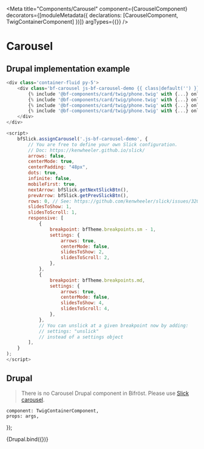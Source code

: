 
<Meta
    title="Components/Carousel"
    component={CarouselComponent}
    decorators={[moduleMetadata({ declarations: [CarouselComponent, TwigContainerComponent] })]}
    argTypes={{}}
/>

# Carousel

## Drupal implementation example

```js
<div class='container-fluid py-5'>
    <div class='bf-carousel js-bf-carousel-demo {{ class|default('') }}'>
        {% include '@bf-components/card/twig/phone.twig' with {...} only %}
        {% include '@bf-components/card/twig/phone.twig' with {...} only %}
        {% include '@bf-components/card/twig/phone.twig' with {...} only %}
        {% include '@bf-components/card/twig/phone.twig' with {...} only %}
    </div>
</div>

<script>
    bfSlick.assignCarousel('.js-bf-carousel-demo', {
        // You are free to define your own Slick configuration.
        // Doc: https://kenwheeler.github.io/slick/
        arrows: false,
        centerMode: true,
        centerPadding: "48px",
        dots: true,
        infinite: false,
        mobileFirst: true,
        nextArrow: bfSlick.getNextSlickBtn(),
        prevArrow: bfSlick.getPrevSlickBtn(),
        rows: 0, // See: https://github.com/kenwheeler/slick/issues/3207#issuecomment-342781958.
        slidesToShow: 1,
        slidesToScroll: 1,
        responsive: [
            {
                breakpoint: bfTheme.breakpoints.sm - 1,
                settings: {
                    arrows: true,
                    centerMode: false,
                    slidesToShow: 2,
                    slidesToScroll: 2,
                },
            },
            {
                breakpoint: bfTheme.breakpoints.md,
                settings: {
                    arrows: true,
                    centerMode: false,
                    slidesToShow: 4,
                    slidesToScroll: 4,
                },
            },
            // You can unslick at a given breakpoint now by adding:
            // settings: "unslick"
            // instead of a settings object
        ],
    }
);
</script>
```

## Drupal

> There is no Carousel Drupal component in Bifröst.
> Please use <a class='bf-link' target='_blank' href='https://kenwheeler.github.io/slick/'>Slick carousel</a>.

    component: TwigContainerComponent,
    props: args,
});

<Canvas withSource="none">
    <Story
        name="Drupal"
        height="800px"
        parameters={{ options: { showPanel: false } }}
        args={{
            elementPath: 'components/carousel/_doc/template.drupal',
        }}
    >
        {Drupal.bind({})}
    </Story>
</Canvas>
